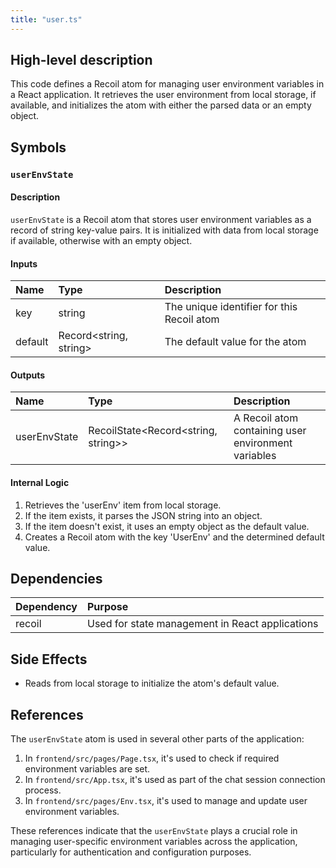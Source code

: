 ```yaml
---
title: "user.ts"
---
```


## High-level description
This code defines a Recoil atom for managing user environment variables in a React application. It retrieves the user environment from local storage, if available, and initializes the atom with either the parsed data or an empty object.

## Symbols

### `userEnvState`
#### Description
`userEnvState` is a Recoil atom that stores user environment variables as a record of string key-value pairs. It is initialized with data from local storage if available, otherwise with an empty object.

#### Inputs
| Name | Type | Description |
|:-----|:-----|:------------|
| key | string | The unique identifier for this Recoil atom |
| default | Record&lt;string, string&gt; | The default value for the atom |

#### Outputs
| Name | Type | Description |
|:-----|:-----|:------------|
| userEnvState | RecoilState&lt;Record&lt;string, string&gt;&gt; | A Recoil atom containing user environment variables |

#### Internal Logic
1. Retrieves the 'userEnv' item from local storage.
2. If the item exists, it parses the JSON string into an object.
3. If the item doesn't exist, it uses an empty object as the default value.
4. Creates a Recoil atom with the key 'UserEnv' and the determined default value.

## Dependencies
| Dependency | Purpose |
|:-----------|:--------|
| recoil | Used for state management in React applications |

## Side Effects
- Reads from local storage to initialize the atom's default value.

## References
The `userEnvState` atom is used in several other parts of the application:

1. In `frontend/src/pages/Page.tsx`, it's used to check if required environment variables are set.
2. In `frontend/src/App.tsx`, it's used as part of the chat session connection process.
3. In `frontend/src/pages/Env.tsx`, it's used to manage and update user environment variables.

These references indicate that the `userEnvState` plays a crucial role in managing user-specific environment variables across the application, particularly for authentication and configuration purposes.